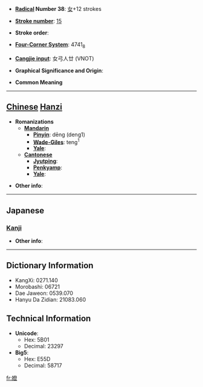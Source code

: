* '''[[Wiktionary:Chinese radical index| Radical]] Number 38''': [[Wiktionary:Chinese radical index 女|女]]+12 strokes

* '''[[Wiktionary:Chinese total strokes index|Stroke number]]''': [[Wiktionary:Chinese total strokes index 15|15]]

* '''Stroke order''': 

* '''[[Wiktionary:Chinese four corner index|Four-Corner System]]''': 4741<sub>8</sub>

* '''[[Wiktionary:Chinese Cangjie index|Cangjie input]]''': 女弓人廿 (VNOT)

* '''Graphical Significance and Origin''': 

* '''Common Meaning'''

----

== [[Chinese]] [[Hanzi]] ==

* '''Romanizations'''
** '''[[Mandarin]]'''
*** '''[[Pinyin]]''': dēng (deng1)
*** '''[[Wade-Giles]]''': teng<sup>1</sup>
*** '''[[Yale]]''': 
** '''[[Cantonese]]'''
*** '''[[Jyutping]]''':
*** '''[[Penkyamp]]''': 
*** '''[[Yale]]''': 

* '''Other info''': 

----

==Japanese==
===[[Kanji]]===
{{kanji|on readings=[[とう]] (tō)|kun readings=[[うつくしい]] (utsukushii)}}

* '''Other info''':  

----

== Dictionary Information ==

* KangXi: 0271.140
* Morobashi: 06721
* Dae Jaweon: 0539.070
* Hanyu Da Zidian: 21083.060

== Technical Information ==

* '''Unicode''':
** Hex: 5B01
** Decimal: 23297
* '''Big5''':
** Hex: E55D
** Decimal: 58717

[[fr:嬁]]
